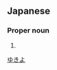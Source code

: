 ==Japanese==
{{ja-kanjitab|幸|代}}

===Proper noun===
{{ja-pos|proper|ゆきよ}}

# {{given name|female|lang=ja}}

[[Category:Japanese female given names|ゆきよ]]